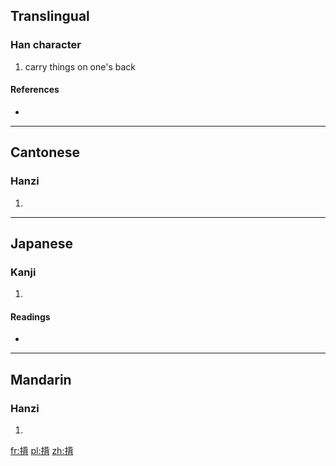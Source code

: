 ==Translingual==

===Han character===
{{Han char|rn=64|rad=手|as=09|sn=12|four=5102<sub>7</sub>|canj=手中心月 (QLPB)}}

# carry things on one's back

====References====
* {{Han ref|kx=0445.341|dkj=12444|hdz=31914.050|uh=63F9|ud=25593|bh=B4AE|bd=46254}}

----

==Cantonese==

===Hanzi===
{{yue-hanzi|jyut=|y=bui3}}

# {{defn|lang=yue|sort=手09}}

----

==Japanese==

===Kanji===
{{ja-kanji|grade=|rs=手09}}

# {{defn|lang=ja|sort=手09}}

====Readings====
* {{ja-readings|on=[[はい]] (hai)|kun=[[せおう]] (seou)}}

----

==Mandarin==

===Hanzi===
{{cmn-hanzi|pin=[[bēi]] ([[bei1]])|wg=pei<sup>1</sup>}}

# {{defn|lang=cmn|sort=手09}}

[[fr:揹]]
[[pl:揹]]
[[zh:揹]]